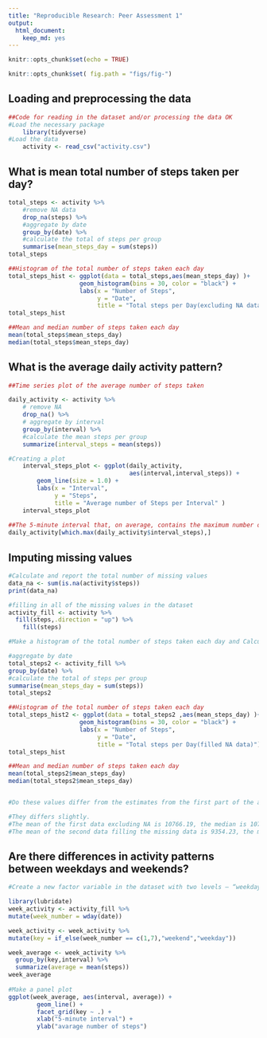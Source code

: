 ```yaml
---
title: "Reproducible Research: Peer Assessment 1"
output: 
  html_document: 
    keep_md: yes
---
```

```r

knitr::opts_chunk$set(echo = TRUE)

knitr::opts_chunk$set( fig.path = "figs/fig-")

```

## Loading and preprocessing the data
```r
##Code for reading in the dataset and/or processing the data OK
#Load the necessary package
    library(tidyverse)
#Load the data
    activity <- read_csv("activity.csv")

```

## What is mean total number of steps taken per day?
```r

total_steps <- activity %>%
    #remove NA data
    drop_na(steps) %>% 
    #aggregate by date
    group_by(date) %>%  
    #calculate the total of steps per group
    summarise(mean_steps_day = sum(steps)) 
total_steps

##Histogram of the total number of steps taken each day
total_steps_hist <- ggplot(data = total_steps,aes(mean_steps_day) )+
                    geom_histogram(bins = 30, color = "black") +
                    labs(x = "Number of Steps",
                         y = "Date",
                         title = "Total steps per Day(excluding NA datas)")
total_steps_hist

##Mean and median number of steps taken each day
mean(total_steps$mean_steps_day)
median(total_steps$mean_steps_day)

```




## What is the average daily activity pattern?
```r
##Time series plot of the average number of steps taken

daily_activity <- activity %>%
    # remove NA
    drop_na() %>%
    # aggregate by interval
    group_by(interval) %>% 
    #calculate the mean steps per group 
    summarize(interval_steps = mean(steps))

#Creating a plot
    interval_steps_plot <- ggplot(daily_activity,
                                  aes(interval,interval_steps)) +
        geom_line(size = 1.0) +
        labs(x = "Interval", 
             y = "Steps", 
             title = "Average number of Steps per Interval" ) 
    interval_steps_plot
    
##The 5-minute interval that, on average, contains the maximum number of steps
daily_activity[which.max(daily_activity$interval_steps),]

```

## Imputing missing values
```r
#Calculate and report the total number of missing values
data_na <- sum(is.na(activity$steps))
print(data_na)

#filling in all of the missing values in the dataset
activity_fill <- activity %>% 
  fill(steps,.direction = "up") %>% 
    fill(steps)

#Make a histogram of the total number of steps taken each day and Calculate and report the mean and median total number of steps taken per day.

#aggregate by date
total_steps2 <- activity_fill %>% 
group_by(date) %>%  
#calculate the total of steps per group
summarise(mean_steps_day = sum(steps)) 
total_steps2

##Histogram of the total number of steps taken each day
total_steps_hist2 <- ggplot(data = total_steps2 ,aes(mean_steps_day) )+
                    geom_histogram(bins = 30, color = "black") +
                    labs(x = "Number of Steps",
                         y = "Date",
                         title = "Total steps per Day(filled NA data)")
total_steps_hist

##Mean and median number of steps taken each day
mean(total_steps2$mean_steps_day)
median(total_steps2$mean_steps_day)


#Do these values differ from the estimates from the first part of the assignment? What is the impact of imputing missing data on the estimates of the total daily number of steps?

#They differs slightly.
#The mean of the first data excluding NA is 10766.19, the median is 10765.
#The mean of the second data filling the missing data is 9354.23, the median is 10395.

```


## Are there differences in activity patterns between weekdays and weekends?
```r
#Create a new factor variable in the dataset with two levels – “weekday” and “weekend” indicating whether a given date is a weekday or weekend day.

library(lubridate)
week_activity <- activity_fill %>% 
mutate(week_number = wday(date)) 

week_activity <- week_activity %>% 
mutate(key = if_else(week_number == c(1,7),"weekend","weekday"))

week_average <- week_activity %>%
  group_by(key,interval) %>% 
  summarize(average = mean(steps))
week_average
  
#Make a panel plot 
ggplot(week_average, aes(interval, average)) + 
        geom_line() + 
        facet_grid(key ~ .) +
        xlab("5-minute interval") + 
        ylab("avarage number of steps")


```


